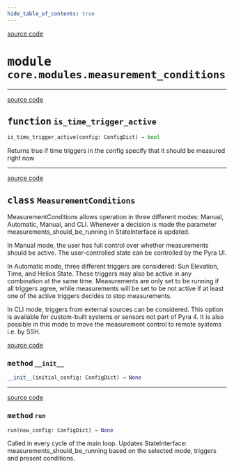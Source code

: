```yaml
---
hide_table_of_contents: true
---
```


<!-- markdownlint-disable -->

<a href="https://github.com/tum-esm/pyra/tree/main/packages/core/modules/measurement_conditions.py#L0" className="SourceCodeLinkBadge">source code</a>

# <kbd>module</kbd> `core.modules.measurement_conditions`





---

<a href="https://github.com/tum-esm/pyra/tree/main/packages/core/modules/measurement_conditions.py#L7" className="SourceCodeLinkBadge">source code</a>

## <kbd>function</kbd> `is_time_trigger_active`

```python
is_time_trigger_active(config: ConfigDict) → bool
```

Returns true if time triggers in the config specify that it should be measured right now 


---

<a href="https://github.com/tum-esm/pyra/tree/main/packages/core/modules/measurement_conditions.py#L19" className="SourceCodeLinkBadge">source code</a>

## <kbd>class</kbd> `MeasurementConditions`
MeasurementConditions allows operation in three different modes: Manual, Automatic, Manual, and CLI. Whenever a decision is made the parameter measurements_should_be_running in StateInterface is updated. 

In Manual mode, the user has full control over whether measurements should be active. The user-controlled state can be controlled by the Pyra UI. 

In Automatic mode, three different triggers are considered: Sun Elevation, Time, and Helios State. These triggers may also be active in any combination at the same time. Measurements are only set to be running if all triggers agree, while measurements will be set to be not active if at least one of the active triggers decides to stop measurements. 

In CLI mode, triggers from external sources can be considered. This option is available for custom-built systems or sensors not part of Pyra 4. It is also possible in this mode to move the measurement control to remote systems i.e. by SSH. 

<a href="https://github.com/tum-esm/pyra/tree/main/packages/core/modules/measurement_conditions.py#L40" className="SourceCodeLinkBadge">source code</a>

### <kbd>method</kbd> `__init__`

```python
__init__(initial_config: ConfigDict) → None
```








---

<a href="https://github.com/tum-esm/pyra/tree/main/packages/core/modules/measurement_conditions.py#L43" className="SourceCodeLinkBadge">source code</a>

### <kbd>method</kbd> `run`

```python
run(new_config: ConfigDict) → None
```

Called in every cycle of the main loop. Updates StateInterface: measurements_should_be_running based on the selected mode, triggers and present conditions. 


